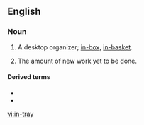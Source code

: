 ==English==

===Noun===
{{en-noun}}

# {{lb|en|British|Ireland}} A desktop organizer; [[in-box]], [[in-basket]].
# {{lb|en|by extension}} The amount of new work yet to be done.

====Derived terms====
* {{l|en|in-tray exercise}}
* {{l|en|in-tray training}}

[[vi:in-tray]]